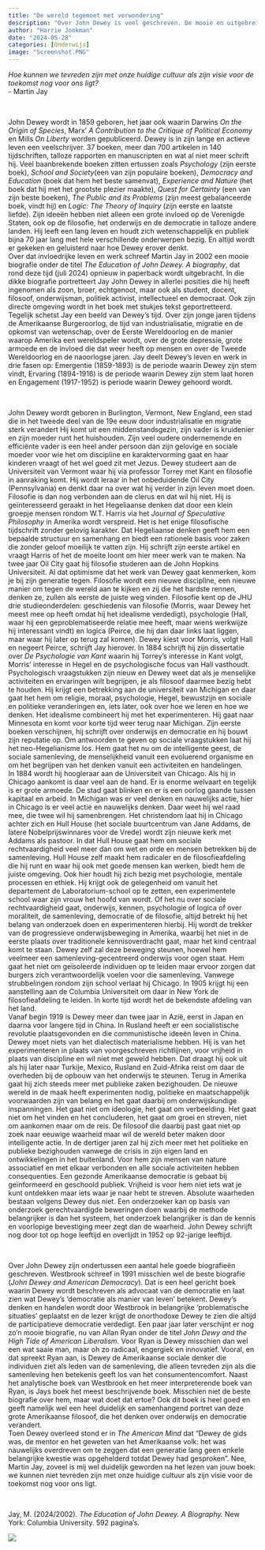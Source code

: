 ```yaml
---
title: "De wereld tegemoet met verwondering"
description: "Over John Dewey is veel geschreven. De mooie en uitgebreide biografie van Martin Jay *The Education of John Dewey. A biography* kwam al enige jaren geleden uit en verschijnt rond deze tijd in een nieuwe uitgave. Jay deelt Dewey's leven en werk in drie fasen op: Emergentie (1859-1893) is de periode waarin hij zijn stem vindt, Ervaring (1894-1916) is de periode waarin hij zijn stem laat horen en Engagement (1917-1952) is periode waarin hij gehoord wordt. Misschien is het niet de beste biografie over hem, maar het boek geeft wel een heel duidelijk en samenhangend portret van deze grote Amerikaanse filosoof, die het denken over onderwijs en democratie verandert. "
author: "Harrie Jonkman"
date: "2024-05-28"
categories: [Onderwijs]
image: "Screenshot.PNG"
---
```


*Hoe kunnen we tevreden zijn met onze huidige cultuur als zijn visie voor de toekomst nog voor ons ligt?*\
- Martin Jay

<br> 

John Dewey wordt in 1859 geboren, het jaar ook waarin Darwins *On the Origin of Species*, Marx’ *A Contribution to the Critique of Political Economy* en Mills *On Liberty* worden gepubliceerd. Dewey is in zijn lange en actieve leven een veelschrijver. 37 boeken, meer dan 700 artikelen in 140 tijdschriften, talloze rapporten en manuscripten en wat al niet meer schrift hij. Veel baanbrekende boeken zitten ertussen zoals *Psychology* (zijn eerste boek), *School and Society*(een van zijn populaire boeken), *Democracy and Education* (boek dat hem het beste samenvat), *Experience and Nature* (het boek dat hij met het grootste plezier maakte), *Quest for Certainty* (een van zijn beste boeken), *The Public and its Problems* (zijn meest gebalanceerde boek, vindt hij) en *Logic: The Theory of Inquiry* (zijn eerste en laatste liefde). Zijn ideeën hebben niet alleen een grote invloed op de Verenigde Staten, ook op de filosofie, het onderwijs en de democratie in talloze andere landen. Hij leeft een lang leven en houdt zich wetenschappelijk en publiek bijna 70 jaar lang met hele verschillende onderwerpen bezig. En altijd wordt er gekeken en geluisterd naar hoe Dewey erover denkt.    
Over dat invloedrijke leven en werk schreef Martin Jay in 2002 een mooie biografie onder de titel *The Education of John Dewey. A biography*, dat rond deze tijd (juli 2024) opnieuw in paperback wordt uitgebracht. In die dikke biografie portretteert Jay John Dewey in allerlei posities die hij heeft ingenomen als zoon, broer, echtgenoot, maar ook als student, docent, filosoof, onderwijsman, politiek activist, intellectueel en democraat. Ook zijn directe omgeving wordt in het boek met stukjes tekst geportretteerd. Tegelijk schetst Jay een beeld van Dewey’s tijd. Over zijn jonge jaren tijdens de Amerikaanse Burgeroorlog, de tijd van industrialisatie, migratie en de opkomst van wetenschap, over de Eerste Wereldoorlog en de manier waarop Amerika een wereldspeler wordt, over de grote depressie, grote armoede en de invloed die dat weer heeft op mensen en over de Tweede Wereldoorlog en de naoorlogse jaren.  Jay deelt Dewey's leven en werk in drie fasen op: Emergentie (1859-1893) is de periode waarin Dewey zijn stem vindt, Ervaring (1894-1916) is de periode waarin Dewey zijn stem laat horen en Engagement (1917-1952) is periode waarin Dewey gehoord wordt. 

<br> 

John Dewey wordt geboren in Burlington, Vermont, New England, een stad die in het tweede deel van de 19e eeuw door industrialisatie en migratie sterk verandert Hij komt uit een middenstandsgezin, zijn vader is kruidenier en zijn moeder runt het huishouden. Zijn veel oudere ondernemende en efficiënte vader is een heel ander persoon dan zijn gelovige en sociale moeder voor wie het om discipline en karaktervorming gaat en haar kinderen vraagt of het wel goed zit met Jezus. Dewey studeert aan de Universiteit van Vermont waar hij via professor Torrey met Kant en filosofie in aanraking komt. Hij wordt leraar in het onbeduidende Oil City (Pennsylvania) en denkt daar na over wat hij verder in zijn leven moet doen. Filosofie is dan nog verbonden aan de clerus en dat wil hij niet. Hij is geïnteresseerd geraakt in het Hegeliaanse denken dat door een klein groepje mensen rondom W.T. Harris via het *Journal of Speculative Philosophy* in Amerika wordt verspreid. Het is het enige filosofische tijdschrift zonder gelovig karakter. Dat Hegeliaanse denken geeft hem een bepaalde structuur en samenhang en biedt een rationele basis voor zaken die zonder geloof moeilijk te vatten zijn. Hij schrijft zijn eerste artikel en vraagt Harris of het de moeite loont om hier meer werk van te maken. Na twee jaar Oil City gaat hij filosofie studeren aan de John Hopkins Universiteit. Al dat optimisme dat het werk van Dewey gaat kenmerken, kom je bij zijn generatie tegen. Filosofie wordt een nieuwe discipline, een nieuwe manier om tegen de wereld aan te kijken en zij die het hardste rennen, denken ze, zullen als eerste de juiste weg vinden. Filosofie kent op de JHU drie studieonderdelen: geschiedenis van filosofie (Morris, waar Dewey het meest mee op heeft omdat hij het idealisme verdedigt), psychologie (Hall, waar hij een geproblematiseerde relatie mee heeft, maar wiens werkwijze hij interessant vindt) en logica (Peirce, die hij dan daar links laat liggen, maar waar hij later op terug zal komen). Dewey kiest voor Morris, volgt Hall en negeert Peirce, schrijft Jay hierover. In 1884 schrijft hij zijn dissertatie over *De Psychologie van Kant* waarin hij Torrey’s interesse in Kant volgt, Morris’ interesse in Hegel en de psychologische focus van Hall vasthoudt. Psychologisch vraagstukken zijn nieuw en Dewey weet dat als je menselijke activiteiten en ervaringen wilt begrijpen, je als filosoof daarmee bezig hebt te houden. Hij krijgt een betrekking aan de universiteit van Michigan en daar gaat het hem om religie, moraal, psychologie, Hegel, bewustzijn en sociale en politieke veranderingen en, iets later, ook over hoe we leren en hoe we denken. Het idealisme combineert hij met het experimenteren. Hij gaat naar Minnesota en komt voor korte tijd weer terug naar Michigan. Zijn eerste boeken verschijnen, hij schrijft over onderwijs en democratie en hij bouwt zijn reputatie op. Om antwoorden te geven op sociale vraagstukken laat hij het neo-Hegelianisme los. Hem gaat het nu om de intelligente geest, de sociale samenleving, de menselijkheid vanuit een evoluerend organisme en om het begrijpen van het denken vanuit een activiteiten en handelingen.     
In 1884 wordt hij hoogleraar aan de Universiteit van Chicago. Als hij in Chicago aankomt is daar veel aan de hand. Er is enorme welvaart en tegelijk is er grote armoede. De stad gaat blinken en er is een oorlog gaande tussen kapitaal en arbeid. In Michigan was er veel denken en nauwelijks actie, hier in Chicago is er veel actie en nauwelijks denken. Daar weet hij wel raad mee, die twee wil hij samenbrengen. Het christendom laat hij in Chicago achter zich en Hull House (het sociale buurtcentrum van Jane Addams, de latere Nobelprijswinnares voor de Vrede) wordt zijn nieuwe kerk met Addams als pastoor. In dat Hull House gaat hem om sociale rechtvaardigheid veel meer dan om wet en orde en mensen betrekken bij de samenleving. Hull House zelf maakt hem radicaler en de filosofieafdeling die hij runt en waar hij ook met goede mensen kan werken, biedt hem de juiste omgeving. Ook hier houdt hij zich bezig met psychologie, mentale processen en ethiek. Hij krijgt ook de gelegenheid om vanuit het departement de Laboratorium-school op te zetten, een experimentele school waar zijn vrouw het hoofd van wordt. Of het nu over sociale rechtvaardigheid gaat, onderwijs, kennen, psychologie of logica of over moraliteit, de samenleving, democratie of de filosofie, altijd betrekt hij het belang van onderzoek doen en experimenteren hierbij. Hij wordt de trekker van de progressieve onderwijsbeweging in Amerika, waarbij het niet in de eerste plaats over traditionele kennisoverdracht gaat, maar het kind centraal komt te staan. Dewey zelf zal deze beweging steunen, hoewel hem veelmeer een samenleving-gecentreerd onderwijs voor ogen staat. Hem gaat het niet om geïsoleerde individuen op te leiden maar ervoor zorgen dat burgers zich verantwoordelijk voelen voor die samenleving. Vanwege strubbelingen rondom zijn school verlaat hij Chicago. In 1905 krijgt hij een aanstelling aan de Columbia Universiteit om daar in New York de filosofieafdeling te leiden. In korte tijd wordt het de bekendste afdeling van het land.     
Vanaf begin 1919 is Dewey meer dan twee jaar in Azië, eerst in Japan en daarna voor langere tijd in China. In Rusland heeft er een socialistische revolutie plaatsgevonden en die communistische ideeën leven in China. Dewey moet niets van het dialectisch materialisme hebben. Hij is van het experimenteren in plaats van voorgeschreven richtlijnen, voor vrijheid in plaats van discipline en wil niet met geweld hebben. Dat draagt hij ook uit als hij later naar Turkije, Mexico, Rusland en Zuid-Afrika reist om daar de overheden bij de opbouw van het onderwijs te steunen. Terug in Amerika gaat hij zich steeds meer met publieke zaken bezighouden. De nieuwe wereld in de maak heeft experimenten nodig, politieke en maatschappelijk voorwaarden zijn van belang en het gaat daarbij om onderwijskundige inspanningen. Het gaat niet om ideologie, het gaat om verbeelding. Het gaat niet om het vinden en het concluderen, het gaat om groei en streven, niet om aankomen maar om de reis. De filosoof die daarbij past gaat niet op zoek naar eeuwige waarheid maar wil de wereld beter maken door intelligente actie. In de dertiger jaren zal hij zich meer met het politieke en publieke bezighouden vanwege de crisis in zijn eigen land en ontwikkelingen in het buitenland. Voor hem zijn mensen van nature associatief en met elkaar verbonden en alle sociale activiteiten hebben consequenties. Een gezonde Amerikaanse democratie is gebaat bij geïnformeerd en geschoold publiek. Vrijheid is voor hem niet iets wat je kunt ontdekken maar iets waar je naar hebt te streven. Absolute waarheden bestaan volgens Dewey dus niet. Een onderzoeker kan op basis van onderzoek gerechtvaardigde beweringen doen waarbij de methode belangrijker is dan het systeem, het onderzoek belangrijker is dan de kennis en voorlopige bevestiging meer zegt dan de waarheid. John Dewey schrijft nog door tot op hoge leeftijd en overlijdt in 1952 op 92-jarige leeftijd. 

<br>

Over John Dewey zijn ondertussen een aantal hele goede biografieën geschreven. Westbrook schreef in 1991 misschien wel de beste biografie (*John Dewey and American Democracy*). Dat is een heel gericht boek waarin Dewey wordt beschreven als advocaat van de democratie en laat zien wat Dewey’s ‘democratie als manier van leven’ betekent. Dewey’s denken en handelen wordt door Westbrook in belangrijke ‘problematische situaties’ geplaatst en de lezer krijgt de onorthodoxe Dewey te zien die altijd de participatieve democratie verdedigt. Een paar jaar later verschijnt er nog zo’n mooie biografie, nu van Allan Ryan onder de titel *John Dewy and the High Tide of American Liberalism*. Voor Ryan is Dewey misschien dan wel een wat saaie man, maar oh zo radicaal, engergiek en innovatief. Vooral, en dat spreekt Ryan aan, is Dewey de Amerikaanse sociale denker die individuen ziet als leden van de samenleving, die alleen tevreden zijn als die samenleving hen betekenis geeft los van het consumentencomfort. Naast het analytische boek van Westbrook en het meer interpreterende boek van Ryan, is Jays boek het meest beschrijvende boek. Misschien niet de beste biografie over hem, maar wat doet dat ertoe? Ook dit boek is heel goed en geeft namelijk wel een heel duidelijk en samenhangend portret van deze grote Amerikaanse filosoof, die het denken over onderwijs en democratie verandert.     
Toen Dewey overleed stond er in *The American Mind* dat “Dewey de gids was, de mentor en het geweten van het Amerikaanse volk: het was nauwelijks overdreven om te zeggen dat een generatie lang geen enkele belangrijke kwestie was opgehelderd totdat Dewey had gesproken”. Nee, Martin Jay, zoveel is mij wel duidelijk geworden na het lezen van jouw boek: we kunnen niet tevreden zijn met onze huidige cultuur als zijn visie voor de toekomst nog voor ons ligt.

<br>

Jay, M. (2024/2002). *The Education of John Dewey. A Biography.* New York: Columbia University. 592 pagina’s.


![](Screenshot.png)
